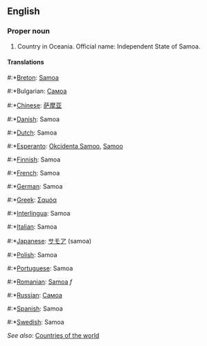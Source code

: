 ==English==

===Proper noun===

# Country in Oceania. Official name: Independent State of Samoa.

====Translations====
#:*[[Breton]]: [[Samoa]]
#:*Bulgarian: [[Самоа]]
#:*[[Chinese]]: [[萨摩亚]]
#:*[[Danish]]: Samoa
#:*[[Dutch]]: Samoa
#:*[[Esperanto]]: [[Okcidenta Samoo]], [[Samoo]]
#:*[[Finnish]]: Samoa
#:*[[French]]: Samoa
#:*[[German]]: Samoa
#:*[[Greek]]: [[Σαμόα]]
#:*[[Interlingua]]: Samoa
#:*[[Italian]]: Samoa
#:*[[Japanese]]: [[サモア]] (samoa)
#:*[[Polish]]: Samoa
#:*[[Portuguese]]: Samoa
#:*[[Romanian]]: [[Samoa]] ''f''
#:*[[Russian]]: [[Самоа]]
#:*[[Spanish]]: Samoa
#:*[[Swedish]]: Samoa

''See also'': [[Countries of the world]]
